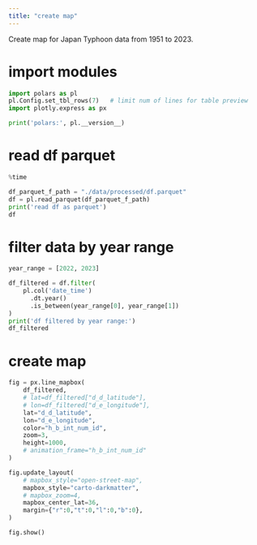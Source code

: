 ```yaml
---
title: "create map"
---
```


Create map for Japan Typhoon data from 1951 to 2023.

::: {.column-screen}


# import modules 
```python
import polars as pl
pl.Config.set_tbl_rows(7)   # limit num of lines for table preview
import plotly.express as px

print('polars:', pl.__version__)
```


# read df parquet 
```python
%time

df_parquet_f_path = "./data/processed/df.parquet"
df = pl.read_parquet(df_parquet_f_path)
print('read df as parquet')
df
```


# filter data by year range
```python
year_range = [2022, 2023]

df_filtered = df.filter(
    pl.col('date_time')
      .dt.year()
      .is_between(year_range[0], year_range[1])
)
print('df filtered by year range:')
df_filtered
```


# create map 
```python
fig = px.line_mapbox(
    df_filtered,
    # lat=df_filtered["d_d_latitude"],
    # lon=df_filtered["d_e_longitude"],
    lat="d_d_latitude",
    lon="d_e_longitude",
    color="h_b_int_num_id",
    zoom=3,
    height=1000,
    # animation_frame="h_b_int_num_id"
)

fig.update_layout(
    # mapbox_style="open-street-map",
    mapbox_style="carto-darkmatter",
    # mapbox_zoom=4,
    mapbox_center_lat=36,
    margin={"r":0,"t":0,"l":0,"b":0},
)

fig.show()
```


:::

